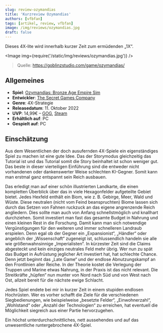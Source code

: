 ```yaml
---
slug: review-ozymandias
title: 'Kurzreview Ozymandias'
authors: [vfbfan]
tags: [artikel, review, vfbfan]
image: /img/reviews/ozymandias.jpg
draft: false
---
```



Dieses 4X-lite wird innerhalb kurzer Zeit zum ermüdenden „1X“.

<Image img={require('/static/img/reviews/ozymandias.jpg')} />

> Quelle: https://goblinzstudio.com/game/ozymandias/

<!--truncate-->

## Allgemeines

- **Spiel**: [Ozymandias: Bronze Age Empire Sim](https://www.secretgamescompany.com/ozymandias/)
- **Entwickler**: [The Secret Games Company](https://www.secretgamescompany.com/)
- **Genre**: 4X-Strategie
- **Releasedatum**: 11. Oktober 2022
- **UVP**: 14,99€ – [GOG](https://www.gog.com/game/ozymandias_bronze_age_empire_sim), [Steam](https://store.steampowered.com/app/1768280/Ozymandias_Bronze_Age_Empire_Sim/)
- **Erhältlich auf**: PC
- **Gespielt auf**: PC

## Einschätzung

Aus dem Wesentlichen der doch ausufernden 4X-Spiele ein eigenständiges Spiel zu machen ist eine gute Idee. Das der Storymodus gleichzeitig das Tutorial ist und das Tutorial somit die Story beinhaltet ist schon weniger gut. Das beste in dieser vierteiligen Einführung sind die entweder nicht vorhandenen oder dankenswerter Weise schlechten KI-Gegner. Somit kann man erstmal ganz entspannt sein Reich ausbauen.

Das erledigt man auf einer schön illustrierten Landkarte, die einen kompletten Überblick über das in viele Hexagonfelder aufgeteilte Gebiet bietet. Jedes Hexfeld enthält ein Biom, wie z. B. Gebirge, Meer, Wald und Wüste. Diese neutralen (nicht vom Feind beanspruchten) Biome lassen sich durch das Setzen von Fahnen ruckzuck an das eigene angrenzende Reich angliedern.
Dies sollte man auch von Anfang schnellstmöglich und knallhart durchziehen. Somit investiert man fast das gesamte Budget in Nahrung und einen kleinen Rest in die Forschung. Damit kann man sich notwendige Vergünstigungen für den weiteren und immer schnelleren Landraub erspielen. Denn egal ob der Gegner ein „Expansionist“, „Händler“  oder angeblich der „Wissenschaft“ zugeneigt ist, schlussendlich handeln sie alle wie größenwahnsinnige „Imperialisten“. In kürzester Zeit sind die Claims abgesteckt und kein einziges neutrales Feld mehr übrig. Wer nun zu spät das Budget in Aufrüstung jeglicher Art investiert hat, hat schlechte Chance. Denn jetzt beginnt das „Late Game“ und der endlose Abnutzungskampf an den Frontlinien aller Reiche. In der Theorie kostet die Verlegung der Truppen und Marine etwas Nahrung, in der Praxis ist das nicht relevant. Die Streitkräfte „hüpfen“ nun munter von Nord nach Süd und von West nach Ost, allzeit bereit für die nächste ewige Schlacht.

Jedes Spiel endete bei mir in kurzer Zeit in einem stupiden endlosen Hochrüsten. Wer es vorher schafft die Ziele für die verschiedenen Siegbedienungen, wie beispielweise „besetzte Felder“, „Einwohnerzahl“, „Wohlstand“ oder „Anzahl der Technologien“ zu erreichen, hat eventuell die Möglichkeit siegreich aus einer Partie hervorzugehen.

Ein höchst unterdurchschnittliches, nett aussehendes und auf das unwesentliche runtergebrochene 4X-Spiel.
